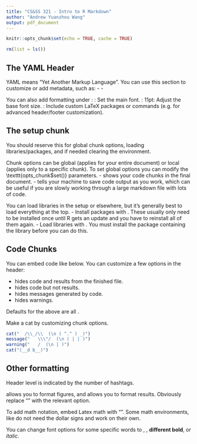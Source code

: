 ```yaml
---
title: "CS&SS 321 - Intro to R Markdown"
author: "Andrew Yuanzhou Wang"
output: pdf_document
---
```


```r
knitr::opts_chunk$set(echo = TRUE, cache = TRUE)

rm(list = ls())
```

## The YAML Header

YAML means "Yet Another Markup Language". You can use this section to customize or add metadata, such as:
- \texttt{date}
- \texttt{abstract}

You can also add formatting under \texttt{output}:
\texttt{mainfont}: Set the main font.
\texttt{ontsize}: 11pt: Adjust the base font size.
\texttt{header-includes}: Include custom LaTeX packages or commands (e.g. for advanced header/footer customization).

## The setup chunk

You should reserve this for global chunk options, loading libraries/packages, and if needed clearing the environment.

Chunk options can be global (applies for your entire document) or local (applies only to a specific chunk). To set global options you can modify the \texttt{opts_chunk$set()} parameters.
- \texttt{echo = TRUE} shows your code chunks in the final document.
- \texttt{cache = TRUE} tells your machine to save code output as you work, which can be useful if you are slowly working through a large markdown file with lots of code.

You can load libraries in the setup or elsewhere, but it's generally best to load everything at the top.
- Install packages with \texttt{install.packages("packagename")}. These usually only need to be installed once until R gets an update and you have to reinstall all of them again.
- Load libraries with \texttt{library(libraryname)}. You must install the package containing the library before you can do this.

## Code Chunks

You can embed code like below. You can customize a few options in the header:

- \texttt{include = FALSE} hides code and results from the finished file.
- \texttt{echo = FALSE} hides code but not results.
- \texttt{message = FALSE} hides messages generated by code.
- \texttt{warning = FALSE} hides warnings.

Defaults for the above are all \texttt{TRUE}.

\textbf{Activity:} Make a cat by customizing chunk options.

```r
cat("  /\\_/\\  (\n ( ^.^ ) _)")
message("   \\\"/  (\n ( | | )")
warning("   /  (\n | )")
cat("(__d b__)")
```

## Other formatting

Header level is indicated by the number of hashtags.

\texttt{fig.[someoption]} allows you to format figures, and \texttt{results = '[someoption]'} allows you to format results. Obviously replace "\texttt{someoption}" with the relevant option.

To add math notation, embed Latex math with "\texttt{$...$}". Some math environments, like \texttt{align} do not need the dollar signs and work on their own.

You can change font options for some specific words to \texttt{monospace}, \textbf{bold}, **different bold**, or *italic*.

